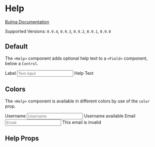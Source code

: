 

<Meta title="Form/Help" component={Help} />

# Help

[Bulma Documentation](https://bulma.io/documentation/form/general/)

Supported Versions: `0.9.4`, `0.9.3`, `0.9.2`, `0.9.1`, `0.9.0`

## Default

The `<Help>` component adds optional help text to a `<Field>` component, below a `Control`.

<Canvas>
  <Story name="Default">
    <Field>
      <Label>Label</Label>
      <Control>
        <Input placeholder="Text input" />
      </Control>
      <Help>Help Text</Help>
    </Field>
  </Story>
</Canvas>

## Colors

The `<Help>` component is available in different colors by use of the `color` prop.

<Canvas>
  <Story name="Colors">
    <React.Fragment>
      <Field>
        <Label>Username</Label>
        <Control>
          <Input color="success" placeholder="Username" />
        </Control>
        <Help color="success">Username available</Help>
      </Field>
      <Field>
        <Label>Email</Label>
        <Control>
          <Input color="danger" placeholder="Email" />
        </Control>
        <Help color="danger">This email is invalid</Help>
      </Field>
    </React.Fragment>
  </Story>
</Canvas>

## Help Props

<ArgsTable of={Help} />
